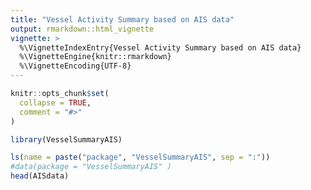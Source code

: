 ```yaml
---
title: "Vessel Activity Summary based on AIS data"
output: rmarkdown::html_vignette
vignette: >
  %\VignetteIndexEntry{Vessel Activity Summary based on AIS data}
  %\VignetteEngine{knitr::rmarkdown}
  %\VignetteEncoding{UTF-8}
---
```


```r
knitr::opts_chunk$set(
  collapse = TRUE,
  comment = "#>"
)
```

```r
library(VesselSummaryAIS)
```

```r
ls(name = paste("package", "VesselSummaryAIS", sep = ":"))
#data(package = "VesselSummaryAIS" )
head(AISdata)
```
